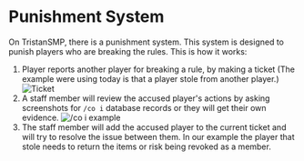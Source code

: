 # Punishment System

On TristanSMP, there is a punishment system. This system is designed to punish players who are breaking the rules.
This is how it works:

1. Player reports another player for breaking a rule, by making a ticket (The example were using today is that a player stole from another player.)
   ![Ticket](/images/report.gif)
2. A staff member will review the accused player's actions by asking screenshots for `/co i` database records or they will get their own evidence.
   ![/co i example](/images/coi.png)
3. The staff member will add the accused player to the current ticket and will try to resolve the issue between them.
   In our example the player that stole needs to return the items or risk being revoked as a member.
